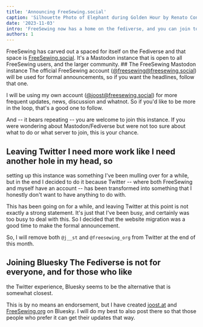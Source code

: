 ```yaml
---
title: 'Announcing FreeSewing.social'
caption: 'Silhouette Photo of Elephant during Golden Hour by Renato Conti'
date: '2023-11-03'
intro: 'FreeSewing now has a home on the fediverse, and you can join too'
authors: 1
---
```


FreeSewing has carved out a spaced for itself on the Fediverse and that space
is [FreeSewing.social](https://freesewing.social). It's a Mastodon instance
that is open to all FreeSewing users, and the larger community. ## The
FreeSewing Mastodon instance The official FreeSewing account
([@freesewing@freesewing.social](https://freesewing.social/@freesewing)) will
be used for formal announcements, so if you want the headlines, follow that
one.

<!-- truncate -->

I will be using my own account
([@joost@freesewing.social](https://freesewing.social/@joost)) for more
frequent updates, news, discussion and whatnot. So if you'd like to be more in
the loop, that's a good one to follow.

And -- it bears repeating -- you are welcome to join this instance. If you were
wondering about Mastodon/Fediverse but were not too sure about what to do or
what server to join, this is your chance.

## Leaving Twitter I need more work like I need another hole in my head, so

setting up this instance was something I've been mulling over for a while, but
in the end I decided to do it because Twitter -- where both FreeSewing and
myself have an account -- has been transformed into something that I honestly
don't want to have anything to do with.

This has been going on for a while, and leaving Twitter at this point is not
exactly a strong statement. It's just that I've been busy, and certainly was
too busy to deal with this. So I decided that the website migration was a good
time to make the formal announcement.

So, I will remove both `@j__st` and `@freesewing_org` from Twitter at the end
of this month.

## Joining Bluesky The Fediverse is not for everyone, and for those who like

the Twitter experience, Bluesky seems to be the alternative that is somewhat
closest.

This is by no means an endorsement, but I have created
[joost.at](https://bsky.app/profile/joost.at) and
[FreeSewing.org](https://bsky.app/profile/freesewing.org) on Bluesky. I will do
my best to also post there so that those people who prefer it can get their
updates that way.
